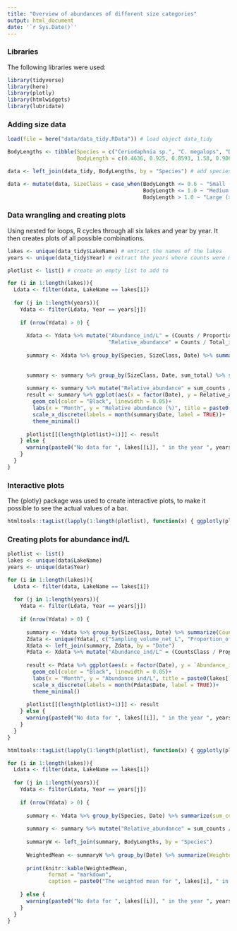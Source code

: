 ```yaml
---
title: "Overview of abundances of different size categories"
output: html_document
date: '`r Sys.Date()`'
---
```


### Libraries

The following libraries were used:

```r
library(tidyverse)
library(here)
library(plotly)
library(htmlwidgets)
library(lubridate)
```

### Adding size data

```r
load(file = here("data/data_tidy.RData")) # load object data_tidy

BodyLengths <- tibble(Species = c("Ceriodaphnia sp.", "C. megalops", "D. cucullata", "D. curvirostris", "D. hyalina var. gellata", "D. hyalina var. lacustris", "D. hyalina", "D. longispina", "D. pulex", "D. magna", "Calanoid copepods", "Cyclops", "Bosmina coregoni", "B. longirostris", "Sida sp.", "S. crystallina", "Chydorus ovalis", "Eurycercus lamellatus", "Alona spp.", "A. quadrangularis", "Asplanchna", "Keratella spp.", "Ostracod", "Diaptomus"),
                      BodyLength = c(0.4636, 0.925, 0.8593, 1.58, 0.9064, 0.9064, 0.9064, 1.0347, 1.1656, 1.4214, 0.6860, 1.0369, 0.4230, 0.3637, 0.5075, 0.5075, 0.475, 1.975, 0.5235, 0.9679, 0.4747, 0.3495, 1.25, 0.9886)) # species and their body sizes

data <- left_join(data_tidy, BodyLengths, by = "Species") # add species body size to the dataframe

data <- mutate(data, SizeClass = case_when(BodyLength <= 0.6 ~ "Small (<= 0.6 mm)",
                                           BodyLength <= 1.0 ~ "Medium ( 0.6 < x <= 1.0 mm)",
                                           BodyLength > 1.0 ~ "Large (> 1.0 mm)")) # define different categories of body sizes
```

### Data wrangling and creating plots

Using nested for loops, R cycles through all six lakes and year by year. It then creates plots of all possible combinations.

```r
lakes <- unique(data_tidy$LakeName) # extract the names of the lakes
years <- unique(data_tidy$Year) # extract the years where counts were measured

plotlist <- list() # create an empty list to add to

for (i in 1:length(lakes)){
  Ldata <- filter(data, LakeName == lakes[i])
  
  for (j in 1:length(years)){
    Ydata <- filter(Ldata, Year == years[j])
    
    if (nrow(Ydata) > 0) {
      
      Xdata <- Ydata %>% mutate("Abundance_ind/L" = (Counts / Proportion_of_sample_counted) / Sampling_volume_net_L,
                                "Relative_abundance" = Counts / Total_individuals * 100)
      
      summary <- Xdata %>% group_by(Species, SizeClass, Date) %>% summarize(sum_counts = sum(Counts, na.rm = TRUE),
                                                                             sum_total = sum(Total_individuals, na.rm = TRUE)) # Calculate counts per Date
      
      summary <- summary %>% group_by(SizeClass, Date, sum_total) %>% summarize(sum_counts = sum(sum_counts, na.rm = TRUE))
      
      summary <- summary %>% mutate("Relative_abundance" = sum_counts / sum_total * 100) # Calculate relative abundance per Date
      result <- summary %>% ggplot(aes(x = factor(Date), y = Relative_abundance, fill = SizeClass))+
        geom_col(color = "Black", linewidth = 0.05)+
        labs(x = "Month", y = "Relative abundance (%)", title = paste0(lakes[[i]], " in ", years[[j]]))+
        scale_x_discrete(labels = month(summary$Date, label = TRUE))+
        theme_minimal()
      
      plotlist[[(length(plotlist)+1)]] <- result
    } else {
      warning(paste0("No data for ", lakes[[i]], " in the year ", years[[j]]))
    }
  }
}
```

### Interactive plots

The {plotly} package was used to create interactive plots, to make it possible to see the actual values of a bar.

``` r
htmltools::tagList(lapply(1:length(plotlist), function(x) { ggplotly(plotlist[[x]]) }))
```

### Creating plots for abundance ind/L

```r
plotlist <- list()
lakes <- unique(data$LakeName)
years <- unique(data$Year)

for (i in 1:length(lakes)){
  Ldata <- filter(data, LakeName == lakes[i])
  
  for (j in 1:length(years)){
    Ydata <- filter(Ldata, Year == years[j])
    
    if (nrow(Ydata) > 0) {
      
      summary <- Ydata %>% group_by(SizeClass, Date) %>% summarize(CountsClass = sum(Counts, na.rm = TRUE))
      Zdata <- unique(Ydata[, c("Sampling_volume_net_L", "Proportion_of_sample_counted", "Date")])
      Xdata <- left_join(summary, Zdata, by = "Date")
      Pdata <- Xdata %>% mutate("Abundance_ind/L" = (CountsClass / Proportion_of_sample_counted) / Sampling_volume_net_L)
      
      result <- Pdata %>% ggplot(aes(x = factor(Date), y = `Abundance_ind/L`, fill = SizeClass))+
        geom_col(color = "Black", linewidth = 0.05)+
        labs(x = "Month", y = "Abundance ind/L", title = paste0(lakes[[i]], " in ", years[[j]]))+
        scale_x_discrete(labels = month(Pdata$Date, label = TRUE))+
        theme_minimal()
      
      plotlist[[(length(plotlist)+1)]] <- result
    } else {
      warning(paste0("No data for ", lakes[[i]], " in the year ", years[[j]]))
    }
  }
}
```

```r
htmltools::tagList(lapply(1:length(plotlist), function(x) { ggplotly(plotlist[[x]]) }))
```

```r
for (i in 1:length(lakes)){
  Ldata <- filter(data, LakeName == lakes[i])
  
  for (j in 1:length(years)){
    Ydata <- filter(Ldata, Year == years[j])
    
    if (nrow(Ydata) > 0) {
      
      summary <- Ydata %>% group_by(Species, Date) %>% summarize(sum_counts = sum(Counts, na.rm = TRUE),
                                                                            sum_total = sum(Total_individuals, na.rm = TRUE))
      summary <- summary %>% mutate("Relative_abundance" = sum_counts / sum_total * 100) # Calculate relative abundance per Date
      
      summaryW <- left_join(summary, BodyLengths, by = "Species")
      
      WeightedMean <- summaryW %>% group_by(Date) %>% summarize(WeightedMean = weighted.mean(BodyLength, Relative_abundance))
      
      print(knitr::kable(WeightedMean, 
             format = "markdown",
             caption = paste0("The weighted mean for ", lakes[i], " in ", years[j])))
      
    } else {
      warning(paste0("No data for ", lakes[[i]], " in the year ", years[[j]]))
    }
  }
}
```

